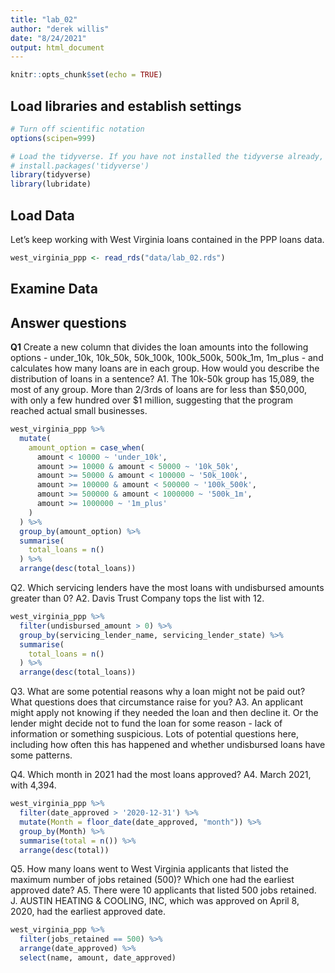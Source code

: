 ```yaml
---
title: "lab_02"
author: "derek willis"
date: "8/24/2021"
output: html_document
---
```


```r
knitr::opts_chunk$set(echo = TRUE)
```

## Load libraries and establish settings
```r
# Turn off scientific notation
options(scipen=999)

# Load the tidyverse. If you have not installed the tidyverse already, remove the # from the next line and run it first.  
# install.packages('tidyverse')
library(tidyverse)
library(lubridate)
```

## Load Data

Let's keep working with West Virginia loans contained in the PPP loans data.  

```r
west_virginia_ppp <- read_rds("data/lab_02.rds")
```

## Examine Data

## Answer questions

**Q1** Create a new column that divides the loan amounts into the following options - under_10k, 10k_50k, 50k_100k, 100k_500k, 500k_1m, 1m_plus - and calculates how many loans are in each group. How would you describe the distribution of loans in a sentence?
A1. The 10k-50k group has 15,089, the most of any group. More than 2/3rds of loans are for less than $50,000, with only a few hundred over $1 million, suggesting that the program reached actual small businesses.

```r
west_virginia_ppp %>%
  mutate(
    amount_option = case_when(
      amount < 10000 ~ 'under_10k',
      amount >= 10000 & amount < 50000 ~ '10k_50k',
      amount >= 50000 & amount < 100000 ~ '50k_100k',
      amount >= 100000 & amount < 500000 ~ '100k_500k',
      amount >= 500000 & amount < 1000000 ~ '500k_1m',
      amount >= 1000000 ~ '1m_plus'
    )
  ) %>%
  group_by(amount_option) %>%
  summarise(
    total_loans = n()
  ) %>%
  arrange(desc(total_loans))
```

Q2. Which servicing lenders have the most loans with undisbursed amounts greater than 0?
A2. Davis Trust Company tops the list with 12.

```r
west_virginia_ppp %>%
  filter(undisbursed_amount > 0) %>%
  group_by(servicing_lender_name, servicing_lender_state) %>%
  summarise(
    total_loans = n()
  ) %>%
  arrange(desc(total_loans))
```

Q3. What are some potential reasons why a loan might not be paid out? What questions does that circumstance raise for you?
A3. An applicant might apply not knowing if they needed the loan and then decline it. Or the lender might decide not to fund the loan for some reason - lack of information or something suspicious. Lots of potential questions here, including how often this has happened and whether undisbursed loans have some patterns.

Q4. Which month in 2021 had the most loans approved?
A4. March 2021, with 4,394.

```r
west_virginia_ppp %>%
  filter(date_approved > '2020-12-31') %>%
  mutate(Month = floor_date(date_approved, "month")) %>%
  group_by(Month) %>%
  summarise(total = n()) %>%
  arrange(desc(total))
```

Q5. How many loans went to West Virginia applicants that listed the maximum number of jobs retained (500)? Which one had the earliest approved date?
A5. There were 10 applicants that listed 500 jobs retained. J. AUSTIN HEATING & COOLING, INC, which was approved on April 8, 2020, had the earliest approved date.

```r
west_virginia_ppp %>%
  filter(jobs_retained == 500) %>% 
  arrange(date_approved) %>%
  select(name, amount, date_approved)
```
